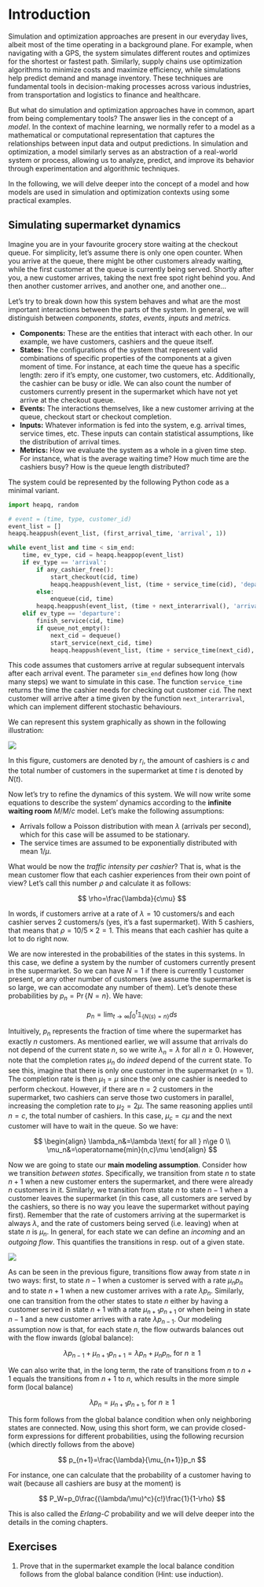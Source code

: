 # Introduction

Simulation and optimization approaches are present in our everyday lives, albeit most of the time operating in a background plane. For example, 
when navigating with a GPS, the system simulates different routes and optimizes for the shortest or fastest path. 
Similarly, supply chains use optimization algorithms to minimize costs and maximize efficiency, while simulations help predict demand and manage 
inventory. These techniques are fundamental tools in decision-making processes across various industries, from transportation and logistics to finance and healthcare.

But what do simulation and optimization approaches have in common, apart from being complementary tools? The answer lies in the concept of a *model*. In the context
of machine learning, we normally refer to a model as a mathematical or computational representation that captures the relationships between input data and output predictions. 
In simulation and optimization, a model similarly serves as an abstraction of a real-world system or process, allowing us to analyze, predict, and improve its behavior 
through experimentation and algorithmic techniques.

In the following, we will delve deeper into the concept of a model and how models are used in simulation and optimization contexts using some practical examples.

## Simulating supermarket dynamics

Imagine you are in your favourite grocery store waiting at the checkout queue. For simplicity, let's assume there is only one open counter. When you arrive at the queue, there might be other customers already 
waiting, while the first customer at the queue is currently being served. Shortly after you, a new customer arrives, taking the next free spot right 
behind you. And then another customer arrives, and another one, and another one... 

Let's try to break down how this system behaves and what are the most important interactions between the parts of the system. In general, 
we will distinguish between *components*, *states*, *events*, *inputs* and *metrics*. 

- **Components:** These are the entities that interact with each other. In our example, we have customers, cashiers and the queue itself.
- **States:** The configurations of the system that represent valid combinations of specific properties of the components at a given moment 
of time. For instance, at each time the queue has a specific length: zero if it's empty, one customer, two customers, etc. Additionally, the cashier 
can be busy or idle. We can also count the number of customers currently present in the supermarket which have not yet arrive at the checkout queue.
- **Events:** The interactions themselves, like a new customer arriving at the queue, checkout start or checkout completion.
- **Inputs:** Whatever information is fed into the system, e.g. arrival times, service times, etc. These inputs can contain statistical assumptions, like
the distribution of arrival times.
- **Metrics:** How we evaluate the system as a whole in a given time step. For instance, what is the average waiting time? How much time are the cashiers busy?
How is the queue length distributed? 

The system could be represented by the following Python code as a minimal variant. 

```python
import heapq, random

# event = (time, type, customer_id)
event_list = []
heapq.heappush(event_list, (first_arrival_time, 'arrival', 1))

while event_list and time < sim_end:
    time, ev_type, cid = heapq.heappop(event_list)
    if ev_type == 'arrival':
        if any_cashier_free():
            start_checkout(cid, time)
            heapq.heappush(event_list, (time + service_time(cid), 'departure', cid))
        else:
            enqueue(cid, time)
        heapq.heappush(event_list, (time + next_interarrival(), 'arrival', next_id()))
    elif ev_type == 'departure':
        finish_service(cid, time)
        if queue_not_empty():
            next_cid = dequeue()
            start_service(next_cid, time)
            heapq.heappush(event_list, (time + service_time(next_cid), 'departure', next_cid))
```

This code assumes that customers arrive at regular subsequent intervals after each arrival event. The parameter ``sim_end`` defines 
how long (how many steps) we want to simulate in this case. The function ``service_time`` returns the time the cashier needs 
for checking out customer ``cid``. The next customer will arrive after a time given by the function ``next_interarrival``, which 
can implement different stochastic behaviours.

We can represent this system graphically as shown in the following illustration:

![](figures/fig_intro_1)

In this figure, customers are denoted by $r_i$, the amount of cashiers is $c$ and the total number 
of customers in the supermarket at time $t$ is denoted by $N(t)$.

Now let's try to refine the dynamics of this system. We will now write some equations to describe the system'
dynamics according to the **infinite waiting room** $M/M/c$ model. Let's make the following assumptions:

- Arrivals follow a Poisson distribution with mean $\lambda$ (arrivals per second), which for this case will be assumed to be stationary.
- The service times are assumed to be exponentially distributed with mean $1/\mu$.

What would be now the *traffic intensity per cashier*? That is, what is the mean customer flow that each cashier 
experiences from their own point of view? Let's call this number $\rho$ and calculate it as follows:

$$
\rho=\frac{\lambda}{c\mu}
$$

In words, if customers arrive at a rate of $\lambda=10$ customers/s and each cashier serves 2 customers/s (yes, it's 
a fast supermarket). With 5 cashiers, that means that $\rho=10/5\times 2=1$. This means that each cashier has 
quite a lot to do right now.

We are now interested in the probabilities of the states in this systems. In this case, we define a system by 
the number of customers currently present in the supermarket. So we can have $N=1$ if there is currently 1 customer 
present, or any other number of customers (we assume the supermarket is so large, we can accomodate any 
number of them). Let's denote these probabilities by $p_n=\operatorname{Pr}\{N=n\}$. We have:

$$
p_n=\lim_{t\rightarrow\infty}\int_{0}^t \mathbb{1}_{\{N(s)=n\}} ds
$$

Intuitively, $p_n$ represents the fraction of time where the supermarket has exactly $n$ customers. As mentioned 
earlier, we will assume that arrivals do not depend of the current state $n$, so we write $\lambda_n=\lambda$ for 
all $n\ge 0$. However, note that the completion rates $\mu_n$ do *indeed* depend of the current state. To see 
this, imagine that there is only one customer in the supermarket ($n=1$). The completion rate is then
$\mu_1=\mu$ since the only one cashier is needed to perform checkout. However, if there are $n=2$ customers 
in the supermarket, two cashiers can serve those two customers in parallel, increasing the completion rate 
to $\mu_2 = 2\mu$. The same reasoning applies until $n=c$, the total number of cashiers. In this case, 
$\mu_c=c\mu$ and the next customer will have to wait in the queue. So we have:

$$
\begin{align}
\lambda_n&=\lambda \text{ for all } n\ge 0 \\
\mu_n&=\operatorname{min}(n,c)\mu 
\end{align}
$$

Now we are going to state our **main modeling assumption**. Consider how we transition *between states*. Specifically,
we transition from state $n$ to state $n+1$ when a new customer enters the supermarket, and there were 
already $n$ customers in it. Similarly, we transition from state $n$ to state $n-1$ when a customer leaves the 
supermarket (in this case, all customers are served by the cashiers, so there is no way you leave the 
supermarket without paying first). Remember that the rate of customers arriving at the supermarket is always
$\lambda$, and the rate of customers being served (i.e. leaving) when at state $n$ is $\mu_n$. In general, for 
each state we can define an *incoming* and an *outgoing flow*. This quantifies the transitions in resp. out of a 
given state.  

![](figures/fig_intro_2)

As can be seen in the previous figure, transitions flow away from state $n$ in two ways: first, to state 
$n-1$ when a customer is served with a rate $\mu_n p_n$ and to state $n+1$ when a new customer arrives
with a rate $\lambda p_n$. Similarly, one can transition from the other states to state $n$ either by 
having a customer served in state $n+1$ with a rate $\mu_{n+1}p_{n+1}$ or when being in state $n-1$ and a 
new customer arrives with a rate $\lambda p_{n-1}$. Our modeling assumption now is that, for each 
state $n$, the flow outwards balances out with the flow inwards (global balance):

$$
\lambda p_{n-1} + \mu_{n+1}p_{n+1} = \lambda p_n + \mu_n p_n\text{,   for }n\ge 1
$$

We can also write that, in the long term, the rate of transitions from $n$ to $n+1$ equals the transitions
from $n+1$ to $n$, which results in the more simple form (local balance)

$$
\lambda p_n = \mu_{n+1}p_{n+1} \text{,   for }n\ge 1
$$

This form follows from the global balance condition when only neighboring states are connected. Now, using 
this short form, we can provide closed-form expressions for different probabilities, using the following 
recursion (which directly follows from the above)

$$
p_{n+1}=\frac{\lambda}{\mu_{n+1}}p_n
$$

For instance, one can calculate that the probability of a customer having to wait (because all cashiers are
busy at the moment) is

$$
P_W=p_0\frac{(\lambda/\mu)^c}{c!}\frac{1}{1-\rho}
$$

This is also called the *Erlang-C* probability and we will delve deeper into the details in the coming chapters.

## Exercises

1. Prove that in the supermarket example the local balance condition follows from the global balance condition
(Hint: use induction).